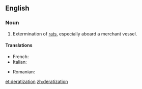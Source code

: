 ==English==

===Noun===
{{en-noun}}

# {{humorous|or|nonstandard}} Extermination of [[rat]]s, especially aboard a merchant vessel.

====Translations====
{{trans-top|deratization}}
* French: {{t+|fr|dératisation|f}}
*Italian: {{t-|it|derattizzazione|f}}
{{trans-mid}}

* Romanian: {{t-|ro|deratizare|f}}
{{trans-bottom}}

[[et:deratization]]
[[zh:deratization]]